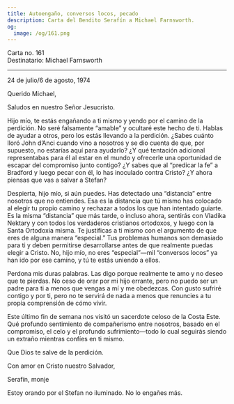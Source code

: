 ```yaml
---
title: Autoengaño, conversos locos, pecado
description: Carta del Bendito Serafín a Michael Farnsworth.
og:
  image: /og/161.png
---
```


<div style={{textAlign:'right', fontFamily:'monospace'}}>Carta no. 161</div>
<div style={{textAlign:'left', fontFamily:'monospace'}}>Destinatario: Michael Farnsworth</div>

---

24 de julio/6 de agosto, 1974

Querido Michael,

Saludos en nuestro Señor Jesucristo.

Hijo mío, te estás engañando a ti mismo y yendo por el camino de la perdición. No seré falsamente “amable” y ocultaré este hecho de ti. Hablas de ayudar a otros, pero los estás llevando a la perdición. ¿Sabes cuánto lloró John d’Anci cuando vino a nosotros y se dio cuenta de que, por supuesto, no estarías aquí para ayudarlo? ¿Y qué tentación adicional representabas para él al estar en el mundo y ofrecerle una oportunidad de escapar del compromiso junto contigo? ¿Y sabes que al “predicar la fe” a Bradford y luego pecar con él, lo has inoculado contra Cristo? ¿Y ahora piensas que vas a salvar a Stefan?

Despierta, hijo mío, si aún puedes. Has detectado una “distancia” entre nosotros que no entiendes. Esa es la distancia que tú mismo has colocado al elegir tu propio camino y rechazar a todos los que han intentado guiarte. Es la misma “distancia” que más tarde, o incluso ahora, sentirás con Vladika Nektary y con todos los verdaderos cristianos ortodoxos, y luego con la Santa Ortodoxia misma. Te justificas a ti mismo con el argumento de que eres de alguna manera “especial.” Tus problemas humanos son demasiado para ti y deben permitirse desarrollarse antes de que realmente puedas elegir a Cristo. No, hijo mío, no eres “especial”—mil “conversos locos” ya han ido por ese camino, y tú te estás uniendo a ellos.

Perdona mis duras palabras. Las digo porque realmente te amo y no deseo que te pierdas. No ceso de orar por mi hijo errante, pero no puedo ser un padre para ti a menos que vengas a mí y me obedezcas. Con gusto sufriré contigo y por ti, pero no te servirá de nada a menos que renuncies a tu propia comprensión de cómo vivir.

Este último fin de semana nos visitó un sacerdote celoso de la Costa Este. Qué profundo sentimiento de compañerismo entre nosotros, basado en el compromiso, el celo y el profundo sufrimiento—todo lo cual seguirás siendo un extraño mientras confíes en ti mismo.

Que Dios te salve de la perdición.

Con amor en Cristo nuestro Salvador,

Serafín, monje

Estoy orando por el Stefan no iluminado. No lo engañes más.
